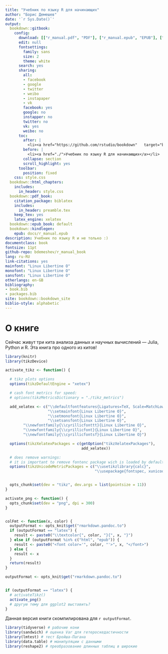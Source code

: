 ```yaml
---
title: "Учебник по языку R для начинающих"
author: "Борис Демешев"
date: '`r Sys.Date()`'
output:
  bookdown::gitbook:
    config:
      download: [["r_manual.pdf", "PDF"], ["r_manual.epub", "EPUB"], ["r_manual.mobi", "MOBI"]]
      edit: null
      fontsettings:
        family: sans
        size: 2
        theme: white
      search: yes
      sharing:
        all:
        - facebook
        - google
        - twitter
        - weibo
        - instapaper
        - vk
        facebook: yes
        google: no
        instapper: no
        twitter: no
        vk: yes
        weibo: no
      toc:
        after: |
          <li><a href="https://github.com/rstudio/bookdown"   target="blank">Создано с использованием пакета bookdown</a></li>
        before: |
          <li><a href="./">Учебник по языку R для начинающих</a></li>
        collapse: section
        scroll_highlight: yes
      toolbar:
        position: fixed
    css: style.css
  bookdown::html_chapters:
    includes:
      in_header: style.css
  bookdown::pdf_book:
    citation_package: biblatex
    includes:
      in_header: preamble.tex
    keep_tex: yes
    latex_engine: xelatex
  bookdown::epub_book: default
  bookdown::kindlegen:
    epub: docs/r_manual.epub
description: Учебник по языку R и не только :)
documentclass: book
fontsize: 11pt
github-repo: bdemeshev/r_manual_book
lang: ru-RU
link-citations: yes
mainfont: "Linux Libertine O"
monofont: "Linux Libertine O"
sansfont: "Linux Libertine O"
otherlangs: en-GB
bibliography:
- book.bib
- packages.bib
site: bookdown::bookdown_site
biblio-style: alphabetic
---
```


# О книге {-}

Сейчас живут три кита анализа данных и научных вычислений --- Julia, Python и R. Эта книга про одного из китов!


```r
library(knitr)
library(tikzDevice)

activate_tikz <- function() {

  # tikz plots options
  options(tikzDefaultEngine = "xetex")

  # cash font metrics for speed:
  # options(tikzMetricsDictionary = "./tikz_metrics")

  add_xelatex <- c("\\defaultfontfeatures{Ligatures=TeX, Scale=MatchLowercase}",
                   "\\setmainfont{Linux Libertine O}",
                   "\\setmonofont{Linux Libertine O}",
                   "\\setsansfont{Linux Libertine O}",
        "\\newfontfamily{\\cyrillicfonttt}{Linux Libertine O}",
        "\\newfontfamily{\\cyrillicfont}{Linux Libertine O}",
        "\\newfontfamily{\\cyrillicfontsf}{Linux Libertine O}")

  options(tikzXelatexPackages = c(getOption("tikzXelatexPackages"),
                                  add_xelatex))

  # does remove warnings:
  # it is important to remove fontenc package wich is loaded by default
  options(tikzUnicodeMetricPackages = c("\\usetikzlibrary{calc}",
                                        "\\usepackage{fontspec, xunicode}", add_xelatex))


  opts_chunk$set(dev = "tikz", dev.args = list(pointsize = 11))
}

activate_png <- function() {
  opts_chunk$set(dev = "png", dpi = 300)
}


colFmt <- function(x, color) {
  outputFormat <- opts_knit$get("rmarkdown.pandoc.to")
  if (outputFormat == "latex") {
    result <- paste0("\\textcolor{", color, "}{", x, "}")
  } else if (outputFormat %in% c("html", "epub")) {
    result <- paste0("<font color='", color, "'>", x, "</font>")
  } else {
    result <- x
  }
  return(result)
}

outputFormat <- opts_knit$get("rmarkdown.pandoc.to")


if (outputFormat == "latex") {
  # activateTikz()
  activate_png()
  # другую тему для ggplot2 выставить?
}

```

Данная версия книги скомпилирована для `r outputFormat`.


```r
library(tidyverse) # рабочие кони
library(sandwich) # оценка Var для гетероскедастичности
library(lmtest) # тест Бройша-Пагана
library(data.table) # манипуляции с данными
library(reshape2) # преобразование длинных таблиц в широкие
```

